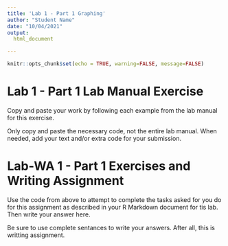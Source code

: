 ```yaml
---
title: 'Lab 1 - Part 1 Graphing'
author: "Student Name"
date: "10/04/2021"
output: 
  html_document

---
```


```r
knitr::opts_chunk$set(echo = TRUE, warning=FALSE, message=FALSE)
```

# Lab 1 - Part 1 Lab Manual Exercise

Copy and paste your work by following each example from the lab manual for this exercise. 

Only copy and paste the necessary code, not the entire lab manual. 
When needed, add your text and/or extra code for your submission.

# Lab-WA 1 - Part 1 Exercises and Writing Assignment


Use the code from above to attempt to complete the tasks asked for you do for this assignment as described in your R Markdown document for tis lab. 
Then write your answer here.

Be sure to use complete sentances to write your answers. After all, this is writting assignment.


